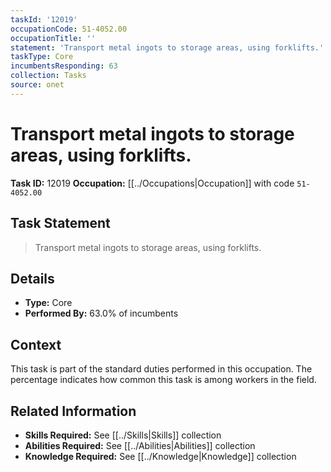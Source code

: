 ```yaml
---
taskId: '12019'
occupationCode: 51-4052.00
occupationTitle: ''
statement: 'Transport metal ingots to storage areas, using forklifts.'
taskType: Core
incumbentsResponding: 63
collection: Tasks
source: onet
---
```

# Transport metal ingots to storage areas, using forklifts.

**Task ID:** 12019
**Occupation:** [[../Occupations|Occupation]] with code `51-4052.00`

## Task Statement

> Transport metal ingots to storage areas, using forklifts.

## Details

- **Type:** Core
- **Performed By:** 63.0% of incumbents

## Context

This task is part of the standard duties performed in this occupation. The percentage indicates how common this task is among workers in the field.

## Related Information

- **Skills Required:** See [[../Skills|Skills]] collection
- **Abilities Required:** See [[../Abilities|Abilities]] collection
- **Knowledge Required:** See [[../Knowledge|Knowledge]] collection
